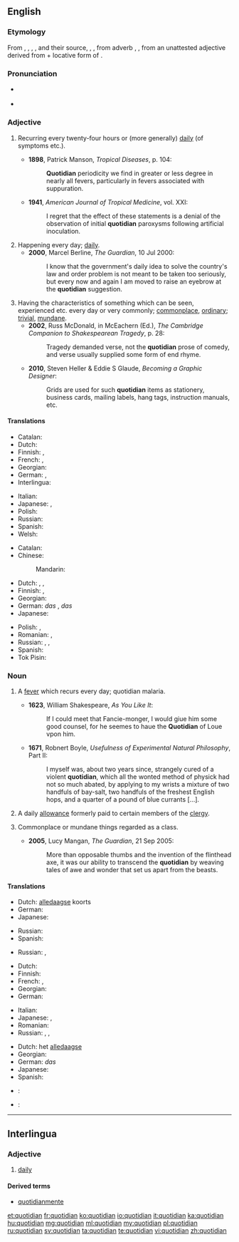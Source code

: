 ==English==

{{was wotd|2011|June|3}}

===Etymology===
From {{etyl|xno}} {{term|cotidian}}, {{term|cotidien}}, {{etyl|frm}} {{term|cotidian}}, {{term|cotidien}}, and their source, {{etyl|la}} {{term|cottidianus|cottīdiānus}}, {{term|quotidianus|quōtīdiānus|happening every day|lang=la}}, from adverb {{term|cottidie|cottīdiē}}, {{term|quotidie|quōtīdiē|every day, daily|lang=la}}, from an unattested adjective derived from {{term|quot||how many|lang=la}} + locative form of {{term|dies|diēs|day|lang=la}}.

===Pronunciation===
* {{a|UK}} {{IPA|/kwəˈtɪdɪən/}}
* {{audio|en-us-quotidian.ogg|Audio (US)}}

===Adjective===
{{en-adj}}

# {{medicine}} Recurring every twenty-four hours or (more generally) [[daily]] (of symptoms etc.). {{defdate|from 14th c.}}
#* '''1898''', Patrick Manson, ''Tropical Diseases'', p. 104:
#*: '''Quotidian''' periodicity we find in greater or less degree in nearly all fevers, particularly in fevers associated with suppuration.
#* '''1941''', ''American Journal of Tropical Medicine'', vol. XXI:
#*: I regret that the effect of these statements is a denial of the observation of initial '''quotidian''' paroxysms following artificial inoculation.
# Happening every day; [[daily]]. {{defdate|from 15th c.}}
#* '''2000''', Marcel Berline, ''The Guardian'', 10 Jul 2000:
#*: I know that the government's daily idea to solve the country's law and order problem is not meant to be taken too seriously, but every now and again I am moved to raise an eyebrow at the '''quotidian''' suggestion.
# Having the characteristics of something which can be seen, experienced etc. every day or very commonly; [[commonplace]], [[ordinary]]; [[trivial]], [[mundane]]. {{defdate|from 15th c.}}
#* '''2002''', Russ McDonald, in McEachern (Ed.), ''The Cambridge Companion to Shakespearean Tragedy'', p. 28:
#*: Tragedy demanded verse, not the '''quotidian''' prose of comedy, and verse usually supplied some form of end rhyme.
#* '''2010''', Steven Heller & Eddie S Glaude, ''Becoming a Graphic Designer'':
#*: Grids are used for such '''quotidian''' items as stationery, business cards, mailing labels, hang tags, instruction manuals, etc.

====Translations====
{{trans-top|daily}}
* Catalan: {{t-|ca|quotidià}}
* Dutch: {{t+|nl|alledaags}}
* Finnish: {{t+|fi|päivittäinen}}, {{t-|fi|jokapäiväinen}}
* French: {{t+|fr|quotidien|m}}, {{t+|fr|quotidienne|f}}
* Georgian: {{t-|ka|ყოველდღიური|tr=qoveldḡiuri|sc=Geor}}
* German: {{t+|de|alltäglich}} {{t-|de|wiederkehrend}}, {{t+|de|täglich}} {{t-|de|wiederkehrend}}
* Interlingua: {{t-|ia|quotidian}}
{{trans-mid}}
* Italian: {{t+|it|quotidiano}}
* Japanese: {{t-|ja|毎日|alt=毎日の|tr=[[まいにちの]], mainichi no}}, {{t-|ja|日課|alt=日課の|tr=[[にっかの]], nikka no}}
* Polish: {{t+|pl|codzienny}}
* Russian: {{t+|ru|ежедневный|tr=ježednévnyj}}
* Spanish: {{t-|es|cotidiano}}
* Welsh: {{t+|cy|beunyddiol}}
{{trans-bottom}}

{{trans-top|common, mundane}}
* Catalan: {{t-|ca|quotidià}}
* Chinese:
*: Mandarin: {{t|cmn|日常|tr=rìcháng|sc=Hani}}
* Dutch: {{t+|nl|alledaags}}, {{t+|nl|banaal}}, {{t+|nl|gewoon}}
* Finnish: {{t+|fi|arkipäiväinen}}, {{t-|fi|jokapäiväinen}}
* Georgian: {{t-|ka|ჩვეულებრივი|tr=č'veulebrivi|sc=Geor}}
* German: ''das'' {{t-|de|Alltägliche}}, ''das'' {{t+|de|täglich}} {{t-|de|Wiederkehrende}}
* Japanese: {{t+|ja|日常|alt=日常の|tr=[[にちじょうの]], nichijō no}}
{{trans-mid}}
* Polish: {{t+|pl|zwykły}}, {{t+|pl|zwyczajny}}
* Romanian: {{t+|ro|cotidian|m|n}}, {{t-|ro|obișnuit|m|n}}
* Russian: {{t+|ru|банальный|sc=Cyrl}}, {{t+|ru|избитый|sc=Cyrl}}, {{t+|ru|неоригинальный|sc=Cyrl}}
* Spanish: {{t-|es|cotidiano}}
* Tok Pisin: {{t-|tpi|nating}}
{{trans-bottom}}

===Noun===
{{en-noun}}

# {{medicine|now|_|rare|historical}} A [[fever]] which recurs every day; quotidian malaria. {{defdate|from 14th c.}}
#* '''1623''', William Shakespeare, ''As You Like It'':
#*: If I could meet that Fancie-monger, I would giue him some good counsel, for he seemes to haue the '''Quotidian''' of Loue vpon him.
#* '''1671''', Robnert Boyle, ''Usefulness of Experimental Natural Philosophy'', Part II:
#*: I myself was, about two years since, strangely cured of a violent '''quotidian''', which all the wonted method of physick had not so much abated, by applying to my wrists a mixture of two handfuls of bay-salt, two handfuls of the freshest English hops, and a quarter of a pound of blue currants [...].
# {{context|Anglicanism|historical}} A daily [[allowance]] formerly paid to certain members of the [[clergy]]. {{defdate|from 16th c.}}
# {{context|usually with definite article}} Commonplace or mundane things regarded as a class. {{defdate|from 20th c.}}
#* '''2005''', Lucy Mangan, ''The Guardian'', 21 Sep 2005:
#*: More than opposable thumbs and the invention of the flinthead axe, it was our ability to transcend the '''quotidian''' by weaving tales of awe and wonder that set us apart from the beasts.

====Translations====
{{trans-top|quotidian fever}}
* Dutch: [[alledaagse]] koorts
* German: {{t+|de|täglich|alt=tägliches}} {{t+|de|Fieber}}
* Japanese: {{t-|ja|毎日熱|tr=[[まいにちねつ]], mainichi-netsu}}
{{trans-mid}}
* Russian: {{t-|ru|малярия с ежедневными приступами|sc=Cyrl}}
* Spanish: {{t-|es|cotidiano}}
{{trans-bottom}}

{{trans-top|a daily allowance}}
* Russian: {{t-|ru|суточная норма рациона|tr=|sc=Cyrl}}, {{t-|ru|суточное довольствие|tr=|sc=Cyrl}}
{{trans-mid}}
{{trans-bottom}}

{{trans-top|quotidian, daily thing}}
* Dutch: {{t+|nl|alledaagse}}
* Finnish: {{t-|fi|arkipäiväisyydet|p}}
* French: {{t+|fr|banalité|f}}, {{t+|fr|quotidien|m}}
* Georgian: {{t-|ka|ყოველდღიური|tr=qoveldḡiuri|sc=Geor}}
* German: {{t+|de|Alltag|m}}
{{trans-mid}}
* Italian: {{t-|it|ferialità|f}}
* Japanese: {{t-|ja|日課|tr=[[にっか]], nikka}}, {{t+|ja|日常|tr=[[にちじょう]], nichijō}}
* Romanian: {{t+|ro|cotidian|m|n}}
* Russian: {{t+|ru|банальность|f|sc=Cyrl}}, {{t+|ru|избитость|f|sc=Cyrl}}, {{t-|ru|неоригинальность|f|sc=Cyrl}}
{{trans-bottom}}

{{checktrans-top}}
* Dutch: het [[alledaagse]]
* Georgian: {{t-|ka|ჩვეულებრივი|tr=č'veulebrivi|sc=Geor}}
* German: ''das'' {{t-|de|Alltägliche}}
* Japanese: {{t+|ja|日常|tr=[[にちじょう]], nichijō}}
* Spanish: {{t-|es|costumbrista}}
* {{ttbc|sh}}: {{t-|sh|dnevno}}
* {{ttbc|pt}}: {{t+|pt|quotidiano}}
{{trans-bottom}}

----

==Interlingua==

===Adjective===
{{ia-adj}}

# [[daily]]

====Derived terms====
* [[quotidianmente]]

[[et:quotidian]]
[[fr:quotidian]]
[[ko:quotidian]]
[[io:quotidian]]
[[it:quotidian]]
[[ka:quotidian]]
[[hu:quotidian]]
[[mg:quotidian]]
[[ml:quotidian]]
[[my:quotidian]]
[[pl:quotidian]]
[[ru:quotidian]]
[[sv:quotidian]]
[[ta:quotidian]]
[[te:quotidian]]
[[vi:quotidian]]
[[zh:quotidian]]